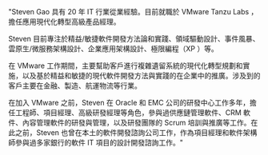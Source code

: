 "Steven Gao 具有 20 年 IT 行業從業經驗。目前就職於 VMware Tanzu Labs ，擔任應用現代化轉型高級產品經理。

Steven 目前專注於精益/敏捷軟件開發方法論和實踐、領域驅動設計、事件風暴、雲原生/微服務架構設計、企業應用架構設計、極限編程（XP ）等。

在 VMware 工作期間，主要幫助客戶進行複雜遺留系統的現代化轉型規劃和實施，以及基於精益和敏捷的現代軟件開發方法與實踐的在企業中的推廣。涉及到的客戶主要在金融、製造、航運物流等行業。

在加入 VMware 之前，Steven 在 Oracle 和 EMC 公司的研發中心工作多年，擔任工程師、項目經理、高級研發經理等角色，參與過供應鏈管理軟件、CRM 軟件、內容管理軟件的研發與管理，以及研發團隊的 Scrum 培訓與推廣等工作。在此之前，Steven 也曾在本土的軟件開發諮詢公司工作，作為項目經理和軟件架構師參與過多家銀行的軟件 IT 項目的設計開發諮詢工作。"
